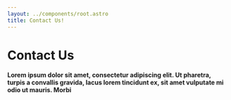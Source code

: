 ```yaml
---
layout: ../components/root.astro
title: Contact Us!
---
```



<div class="mx-auto mb-14 max-w-5xl text-center">
    <h1 class="text-3xl font-bold">Contact Us</h1>
    <h4 class="text-2xl font-semibold text-black/60">
        Lorem ipsum dolor sit amet, consectetur adipiscing elit. Ut pharetra, turpis
        a convallis gravida, lacus lorem tincidunt ex, sit amet vulputate mi odio ut
        mauris. Morbi
    </h4>
</div>

<ContactForm client:load />
